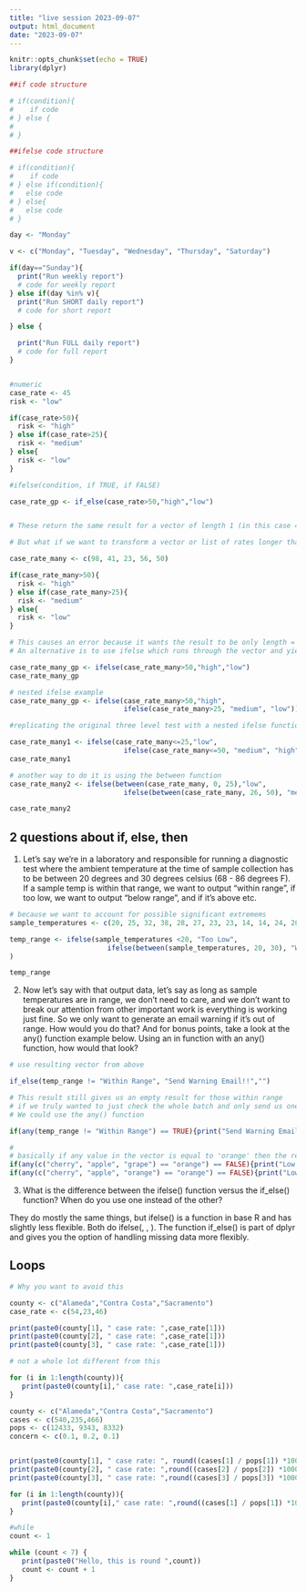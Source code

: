 ```yaml
---
title: "live session 2023-09-07"
output: html_document
date: "2023-09-07"
---
```


```r
knitr::opts_chunk$set(echo = TRUE)
library(dplyr)

```

```r

##if code structure

# if(condition){
#    if code     
# } else {
# 
# }

##ifelse code structure 

# if(condition){
#    if code     
# } else if(condition){
#   else code
# } else{
#   else code
# }

day <- "Monday"

v <- c("Monday", "Tuesday", "Wednesday", "Thursday", "Saturday")

if(day=="Sunday"){
  print("Run weekly report")
  # code for weekly report
} else if(day %in% v){
  print("Run SHORT daily report")
  # code for short report

} else {

  print("Run FULL daily report")
  # code for full report
}


#numeric
case_rate <- 45
risk <- "low"

if(case_rate>50){
  risk <- "high"
} else if(case_rate>25){
  risk <- "medium"
} else{
  risk <- "low"
}

#ifelse(condition, if TRUE, if FALSE)

case_rate_gp <- if_else(case_rate>50,"high","low")


# These return the same result for a vector of length 1 (in this case 45)

# But what if we want to transform a vector or list of rates longer than 1 into a risk

case_rate_many <- c(98, 41, 23, 56, 50)

if(case_rate_many>50){
  risk <- "high"
} else if(case_rate_many>25){
  risk <- "medium"
} else{
  risk <- "low"
}

# This causes an error because it wants the result to be only length = 1
# An alternative is to use ifelse which runs through the vector and yields a vector of results of the same length as the input

case_rate_many_gp <- ifelse(case_rate_many>50,"high","low")
case_rate_many_gp

# nested ifelse example
case_rate_many_gp <- ifelse(case_rate_many>50,"high",
                            ifelse(case_rate_many>25, "medium", "low"))

#replicating the original three level test with a nested ifelse function

case_rate_many1 <- ifelse(case_rate_many<=25,"low",
                            ifelse(case_rate_many<=50, "medium", "high"))
case_rate_many1

# another way to do it is using the between function
case_rate_many2 <- ifelse(between(case_rate_many, 0, 25),"low",
                            ifelse(between(case_rate_many, 26, 50), "medium", "high"))

case_rate_many2


```

## 2 questions about if, else, then

1. Let's say we're in a laboratory and responsible for running a diagnostic test where the ambient temperature at the time of sample collection has to be between 20 degrees and 30 degrees celsius (68 - 86 degrees F).  If a sample temp is within that range, we want to output "within range", if too low, we want to output "below range", and if it's above etc. 

```r

# because we want to account for possible significant extremems
sample_temperatures <- c(20, 25, 32, 38, 28, 27, 23, 23, 14, 14, 24, 20, 30)

temp_range <- ifelse(sample_temperatures <20, "Too Low",
                        ifelse(between(sample_temperatures, 20, 30), "Within Range", "Too high")
)

temp_range

```

2.  Now let's say with that output data, let's say as long as sample temperatures are in range, we don't need to care, and we don't want to break our attention from other important work is everything is working just fine.  So we only want to generate an email warning if it's out of range. How would you do that?  And for bonus points, take a look at the any() function example below.  Using an in function with an any() function, how would that look?

```r
# use resulting vector from above

if_else(temp_range != "Within Range", "Send Warning Email!!","")

# This result still gives us an empty result for those within range
# if we truly wanted to just check the whole batch and only send us one email if there was a problem,
# We could use the any() function

if(any(temp_range != "Within Range") == TRUE){print("Send Warning Email!!")}

#
# basically if any value in the vector is equal to 'orange' then the result is TRUE and if none are, then the result is FALSE
if(any(c("cherry", "apple", "grape") == "orange") == FALSE){print("Low on oranges!")}
if(any(c("cherry", "apple", "orange") == "orange") == FALSE){print("Low on oranges!")}


```


3. What is the difference between the ifelse() function versus the if_else() function? When do you use one instead of the other?

They do mostly the same things, but ifelse() is a function in base R and has slightly less flexible.  Both do ifelse(<expression>, <TRUE condition>, <FALSE condition>).  The function if_else() is part of dplyr and gives you the option of handling missing data more flexibly. 

## Loops


```r

# Why you want to avoid this

county <- c("Alameda","Contra Costa","Sacramento")
case_rate <- c(54,23,46)

print(paste0(county[1], " case rate: ",case_rate[1]))
print(paste0(county[2], " case rate: ",case_rate[1]))
print(paste0(county[3], " case rate: ",case_rate[1]))

# not a whole lot different from this

for (i in 1:length(county)){
   print(paste0(county[i]," case rate: ",case_rate[i]))
}

county <- c("Alameda","Contra Costa","Sacramento")
cases <- c(540,235,466)
pops <- c(12433, 9343, 8332)
concern <- c(0.1, 0.2, 0.1)


print(paste0(county[1], " case rate: ", round((cases[1] / pops[1]) *100000, 1)))
print(paste0(county[2], " case rate: ",round((cases[2] / pops[2]) *100000, 1)))
print(paste0(county[3], " case rate: ",round((cases[3] / pops[3]) *100000, 1)))

for (i in 1:length(county)){
   print(paste0(county[i]," case rate: ",round((cases[1] / pops[1]) *100000, 1)))
}

#while
count <- 1

while (count < 7) {
   print(paste0("Hello, this is round ",count))
   count <- count + 1
}


```

